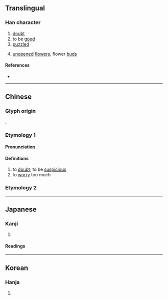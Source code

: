 {{character info}}
==Translingual==

===Han character===
{{Han char|rn=61|rad=心|as=08|sn=12|four=33330|canj=PPP|ids=⿱心⿰心心}}

# [[doubt]]
# to be [[good]]
# [[puzzled]]
# {{lb|zh|archaic}} [[unopened]] [[flower]]s, flower [[bud]]s

====References====
* {{Han ref|kx=0391.270|dkj=10826|dj=0727.030|hdz=42312.080|uh=60E2|ud=24802|bh=D8FB|bd=55547}}

----

==Chinese==
{{zh-forms}}

===Glyph origin===
{{Han etym}}
{{zh-etym-triple|心|heart}}.

===Etymology 1===

====Pronunciation====
{{zh-pron
|m=suǒ
|c=so2
|mc=y
|oc=y
|cat=v
}}

====Definitions====
{{zh-hanzi}}

# to [[doubt]]; to be [[suspicious]]
# to [[worry]] too much

===Etymology 2===
{{zh-see|蕊|v}}

----

==Japanese==

===Kanji===
{{ja-kanji|grade=|rs=心08}}

# {{rfdef|ja|sort=心08}}

====Readings====
{{ja-readings
|on=さ,すい,ずい,に
}}

----

==Korean==

===Hanja===
{{ko-hanja|솨}}

# {{rfdef|ko|sort=心08}}